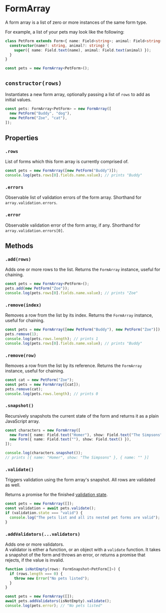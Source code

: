 # FormArray

A form array is a list of zero or more instances of the same form type.

For example, a list of your pets may look like the following:

```ts
class PetForm extends Form<{ name: Field<string>; animal: Field<string> }> {
  constructor(name?: string, animal?: string) {
    super({ name: Field.text(name), animal: Field.text(animal) });
  }
}

const pets = new FormArray<PetForm>();
```

## `constructor(rows)`

Instantiates a new form array, optionally passing a list of `rows` to add as initial values.

```ts
const pets: FormArray<PetForm> = new FormArray([
  new PetForm("Buddy", "dog"),
  new PetForm("Zoe", "cat"),
]);
```

## Properties

### `.rows`

List of forms which this form array is currently comprised of.

```ts
const pets = new FormArray([new PetForm("Buddy")]);
console.log(pets.rows[0].fields.name.value); // prints "Buddy"
```

### `.errors`

Observable list of validation errors of the form array.
Shorthand for `array.validation.errors`.

### `.error`

Observable validation error of the form array, if any.
Shorthand for `array.validation.errors[0]`.

## Methods

### `.add(rows)`

Adds one or more rows to the list. Returns the `FormArray` instance, useful for chaining.

```ts
const pets = new FormArray<PetForm>();
pets.add(new PetForm("Zoe"));
console.log(pets.rows[0].fields.name.value); // prints "Zoe"
```

### `.remove(index)`

Removes a row from the list by its index. Returns the `FormArray` instance, useful for chaining.

```ts
const pets = new FormArray([new PetForm("Buddy"), new PetForm("Zoe")]);
pets.remove(1);
console.log(pets.rows.length); // prints 1
console.log(pets.rows[0].fields.name.value); // prints "Buddy"
```

### `.remove(row)`

Removes a row from the list by its reference. Returns the `FormArray` instance, useful for chaining.

```ts
const cat = new PetForm("Zoe");
const pets = new FormArray([cat]);
pets.remove(cat);
console.log(pets.rows.length); // prints 0
```

### `.snapshot()`

Recursively snapshots the current state of the form and returns it as a plain JavaScript array.

```ts
const characters = new FormArray([
  new Form({ name: Field.text("Homer"), show: Field.text("The Simpsons") }),
  new Form({ name: Field.text(""), show: Field.text() }),
]);

console.log(characters.snapshot());
// prints [{ name: "Homer", show: "The Simpsons" }, { name: "" }]
```

### `.validate()`

Triggers validation using the form array's snapshot. All rows are validated as well.

Returns a promise for the finished [validation state](./validation.mdx#validation-1).

```ts
const pets = new FormArray([]);
const validation = await pets.validate();
if (validation.state === "valid") {
  console.log("The pets list and all its nested pet forms are valid");
}
```

### `.addValidators(...validators)`

Adds one or more validators.<br />
A validator is either a function, or an object with a `validate` function.
It takes a snapshot of the form and throws an error, or returns a promise that rejects, if the value is invalid.

```ts
function isNotEmpty(rows: FormSnapshot<PetForm[]>) {
  if (rows.length === 0) {
    throw new Error("No pets listed");
  }
}

const pets = new FormArray([]);
await pets.addValidators(isNotEmpty).validate();
console.log(pets.error); // "No pets listed"
```

